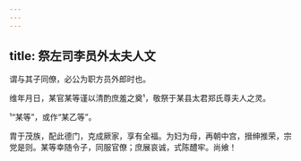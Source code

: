 ```yaml
---
---
---
```

title: 祭左司李员外太夫人文
---







谓与其子同僚，必公为职方员外郎时也。

维年月日，某官某等谨以清酌庶羞之奠¹，敬祭于某县太君郑氏尊夫人之灵。

¹“某等”，或作“某乙等”。

胄于茂族，配此德门，克成厥家，享有全福。为妇为母，再朝中宫，搢绅推荣，宗党是则。某等幸随令子，同服官僚；庶展哀诚，式陈醴牢。尚飨！
